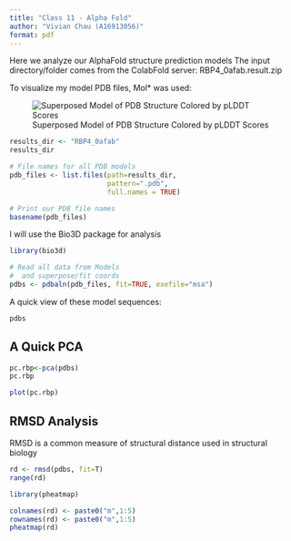 ```yaml
---
title: "Class 11 - Alpha Fold"
author: "Vivian Chau (A16913056)"
format: pdf
---
```


Here we analyze our AlphaFold structure prediction models The input directory/folder comes from the ColabFold server: RBP4_0afab.result.zip

To visualize my model PDB files, Mol* was used:

![Superposed Model of PDB Structure Colored by pLDDT Scores](RBP4.png)

```r
results_dir <- "RBP4_0afab"
results_dir
```

```r
# File names for all PDB models
pdb_files <- list.files(path=results_dir,
                        pattern=".pdb",
                        full.names = TRUE)

# Print our PDB file names
basename(pdb_files)
```
I will use the Bio3D package for analysis 

```r
library(bio3d)

# Read all data from Models 
#  and superpose/fit coords
pdbs <- pdbaln(pdb_files, fit=TRUE, exefile="msa")
```

A quick view of these model sequences:
```r
pdbs
```

## A Quick PCA
```r
pc.rbp<-pca(pdbs)
pc.rbp
```

```r
plot(pc.rbp)
```

## RMSD Analysis 
RMSD is a common measure of structural distance used in structural biology 

```r
rd <- rmsd(pdbs, fit=T)
range(rd)
```

```r
library(pheatmap)

colnames(rd) <- paste0("m",1:5)
rownames(rd) <- paste0("m",1:5)
pheatmap(rd)
```

